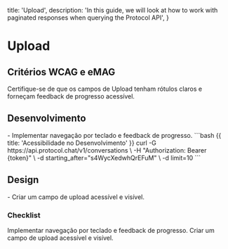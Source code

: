 
  title: 'Upload',
  description:
    'In this guide, we will look at how to work with paginated responses when querying the Protocol API',
}

# Upload

## Critérios WCAG e eMAG
<Properties fullWidth>
  <Property name="WCAG 3.3.1 / eMAG Diretriz 6" type="Rótulos claros e feedback">
    Certifique-se de que os campos de Upload tenham rótulos claros e forneçam feedback de progresso acessível.
  </Property>
</Properties>


## Desenvolvimento
<Row>
  <Col>
    - Implementar navegação por teclado e feedback de progresso.
  </Col>
  <Col>
    ```bash {{ title: 'Acessibilidade no Desenvolvimento' }}
    curl -G https://api.protocol.chat/v1/conversations \
      -H "Authorization: Bearer {token}" \
      -d starting_after="s4WycXedwhQrEFuM" \
      -d limit=10
    ```
  </Col>
</Row>

## Design
<Row>
  <Col>
  - Criar um campo de upload acessível e visível.
  </Col>
  <Col>
    <ImageNote
          imageSrc="https://placehold.co/600x200.png"
          imageAlt="Acessibilidade no Design"
        />
  </Col>
</Row>

### Checklist
<Checklist>
Implementar navegação por teclado e feedback de progresso.
Criar um campo de upload acessível e visível.
</Checklist>
